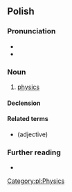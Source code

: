 {{also|fizyką}}
==Polish==

===Pronunciation===
* {{pl-IPA|/'fi.zy.ka/|/fizyka/|qual2=colloquial}}
* {{audio|pl|Pl-fizyka.ogg|Audio}}

===Noun===
{{pl-noun|f}}

# [[physics]]

====Declension====
{{pl-decl-noun-f}}

====Related terms====
* {{l|pl|fizyczny}} (adjective)

===Further reading===
* {{R:PWN}}

[[Category:pl:Physics]]